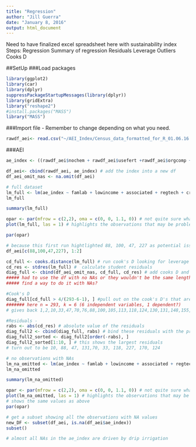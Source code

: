 ```yaml
---
title: "Regression"
author: "Jill Guerra"
date: "January 8, 2016"
output: html_document
---
```

Need to have finalized excel spreadsheet here with sustainability index 
Steps: 
Regression 
Summary of regression 
Residuals
Leverage
Outliers 
Cooks D 

##SetUp
###Load packages 
```r
library(ggplot2)
library(car) 
library(dplyr)
suppressPackageStartupMessages(library(dplyr))
library(gridExtra)
library("reshape2")
#install.packages("MASS")
library("MASS")
```

###Import file - Remember to change depending on what you need. 
```r
rawdf_aei<- read.csv("~/AEI_Index/Census_data_formatted_for_R_01.06.16.csv", quote = '"', sep = ",", na.strings = c(".",""), strip.white = TRUE) # load full dataset
```

###AEI
```r
ae_index <- ((rawdf_aei$nochem + rawdf_aei$usefert +rawdf_aei$orgcomp + rawdf_aei$manure + rawdf_aei$croprot + rawdf_aei$covercrop + rawdf_aei$apm + rawdf_aei$lowtill + rawdf_aei$drip)/9) # create index! 

df_aei<- cbind(rawdf_aei, ae_index) # add the index into a new df 
df_aei_omit_nas <- na.omit(df_aei)

```

```r
# full dataset 
lm_full <- lm(ae_index ~ famlab + lowincome + associated + regtech + credit + offfarminc, df_aei)
lm_full

```

```r
summary(lm_full)

opar <- par(mfrow = c(2,2), oma = c(0, 0, 1.1, 0)) # not quite sure what this does but got it from ats.ucla website shown below 
plot(lm_full, las = 1) # highlights the observations that may be problematic 

par(opar)

# because this first run hightlighted 88, 100, 47, 227 as potential issues, the next line picks them out. 
df_aei[c(88,100,47,227), 1:2]

cd_full <- cooks.distance(lm_full) # run cook's D looking for leverage and residual
cd_res <- stdres(lm_full) #  calculate student residuals
diag_full <- cbind(df_aei_omit_nas, cd_full, cd_res) # add cooks D and student residuals to the dataframe
##### had to use the df with no NAs or they wouldn't be the same length 
##### find a way to do it with NAs? 

#Cook's D 
diag_full[cd_full > 4/(293-6-1), ] #pull out on the cook's D's that are great than 
####### here n = 293, k = 6 (6 independent variables, 1 dependent?) 
# gives back 1,2,10,33,47,70,76,88,100,105,113,118,124,130,131,148,155,170,179,209,212,227,248

#Residuals - 
rabs <- abs(cd_res) # absolute value of the residuals
diag_full2 <- cbind(diag_full, rabs) # bind these residuals with the previous df
diag_full2_sorted <- diag_full2[order(-rabs), ]
diag_full2_sorted[1:10, ] # this shows the largest residuals 
# turn out to be 10, 88, 47, 131,70, 33, 118, 227, 170, 124 

```









```r
# no observations with NAs
lm_na_omitted <- lm(ae_index ~ famlab + lowincome + associated + regtech + credit + offfarminc, df_aei_omit_nas) # testing if NAs are omitted. 
lm_na_omitted 

summary(lm_na_omitted)

opar <- par(mfrow = c(2,2), oma = c(0, 0, 1.1, 0)) # not quite sure what this does but got it from ats.ucla website shown below 
plot(lm_na_omitted, las = 1) # highlights the observations that may be problematic 
# shows the same values as above 
par(opar)
```

```r
# get a subset showing all the observations with NA values 
new_DF <- subset(df_aei, is.na(df_aei$ae_index))
subset()

# almost all NAs in the ae_index are driven by drip irrigation 
```

